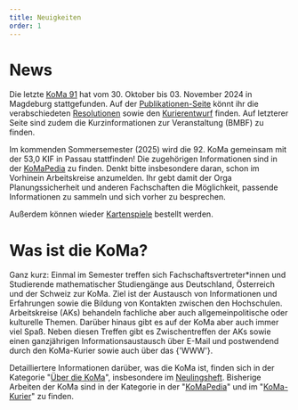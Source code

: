 ```yaml
---
title: Neuigkeiten
order: 1
---
```



<NextKoMa />

# News

Die letzte [KoMa 91](https://komapedia.org/wiki/KoMa_91) hat vom 30. Oktober bis 03. November 2024 in Magdeburg stattgefunden.
Auf der [Publikationen-Seite](./publikationen) könnt ihr die verabschiedeten [Resolutionen](./publikationen/resolutionen) sowie den [Kurierentwurf](./publikationen/koma-kurier) finden.
Auf letzterer Seite sind zudem die Kurzinformationen zur Veranstaltung (BMBF) zu finden.

Im kommenden Sommersemester (2025) wird die 92. KoMa gemeinsam mit der 53,0 KIF in Passau stattfinden!
Die zugehörigen Informationen sind in der [KoMaPedia](https://komapedia.org/wiki/KoMa_92) zu finden. Denkt bitte insbesondere daran, schon im Vorhinein Arbeitskreise anzumelden.
Ihr gebt damit der Orga Planungssicherheit und anderen Fachschaften die Möglichkeit, passende Informationen zu sammeln und sich vorher zu besprechen.

Außerdem können wieder [Kartenspiele](./publikationen/kartenspiel/) bestellt werden.

# Was ist die KoMa?

Ganz kurz: Einmal im Semester treffen sich Fachschaftsvertreter\*innen und Studierende mathematischer Studiengänge aus Deutschland, Österreich und der Schweiz zur KoMa.
Ziel ist der Austausch von Informationen und Erfahrungen sowie die Bildung von Kontakten zwischen den Hochschulen.
Arbeitskreise (AKs) behandeln fachliche aber auch allgemeinpolitische oder kulturelle Themen. Darüber hinaus gibt es auf der KoMa aber auch immer viel Spaß.
Neben diesen Treffen gibt es Zwischentreffen der AKs sowie einen ganzjährigen Informationsaustausch über E-Mail und postwendend durch den KoMa-Kurier sowie auch über das {'WWW'}.

Detailliertere Informationen darüber, was die KoMa ist, finden sich in der Kategorie "[Über die KoMa](./ueber_die_koma/)", insbesondere im [Neulingsheft](./publikationen/neulingsheft/).
Bisherige Arbeiten der KoMa sind in der Kategorie in der "[KoMaPedia](./KoMaPedia/)" und im "[KoMa-Kurier](./publikationen/koma-kurier/)" zu finden.

